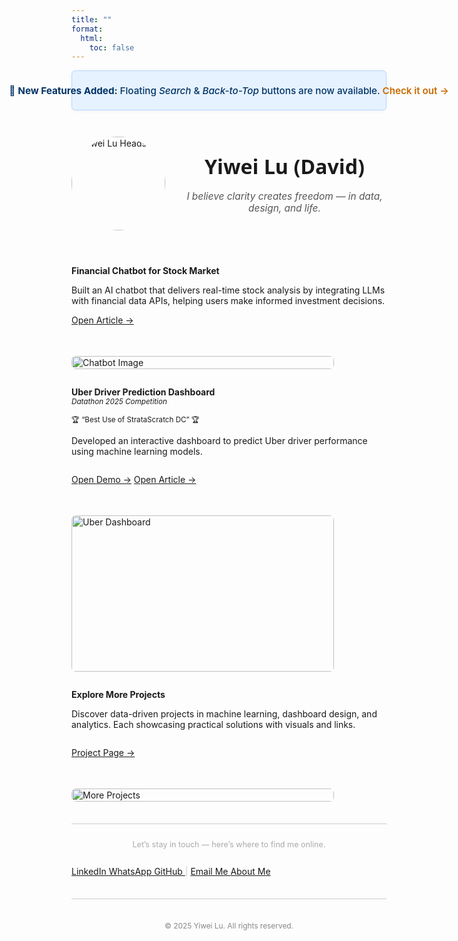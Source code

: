 ```yaml
---
title: ""
format:
  html: 
    toc: false
---
```


<!-- ✅ Announcement Bar -->
<div class="announcement-bar">
  📢 <strong> New Features Added:</strong> Floating <em>Search</em> & <em>Back-to-Top</em> buttons are now available.
  <a href="#" class="js-open-release">Check it out →</a>
</div>

<!-- ✅ Release Notes (template is inert, won’t be escaped) -->
<template id="release-template">
  <p>We’ve added two handy UI helpers to improve navigation:</p>
  <ul>
    <li><strong>Floating Search</strong> — open site-wide search from anywhere.</li>
    <li><strong>Back-to-Top</strong> — jump back to the top smoothly.</li>
  </ul>
  <p>Keyboard shortcut:
     <kbd>⌘/Ctrl</kbd> + <kbd>K</kbd> to search.</p>
</template>

<!-- Modal skeleton -->
<div id="release-overlay" style="display:none;"></div>
<div id="release-modal" role="dialog" aria-modal="true" aria-labelledby="release-title" style="display:none;">
  <button class="release-close" aria-label="Close">×</button>
  <h3 id="release-title">What’s new</h3>
  <div class="release-body"></div>
  <div class="release-actions">
    <button class="release-primary" type="button">Got it</button>
  </div>
</div>

<!-- Styles -->
<style>
  /* Overlay */
  #release-overlay{
    position: fixed; inset: 0; 
    background: rgba(0,0,0,.35);
    z-index: 1200;
  }
  /* Modal */
  #release-modal{
    position: fixed; 
    left: 50%; top: 50%; transform: translate(-50%, -50%);
    width: min(560px, 92vw);
    background: #fff; color:#222;
    border-radius: 12px;
    box-shadow: 0 20px 60px rgba(0,0,0,.25);
    padding: 1.2rem 1.2rem 1rem;
    z-index: 1210;
    font-family: system-ui, -apple-system, "Segoe UI", Roboto, "Helvetica Neue", Arial, sans-serif;
  }
  #release-modal h3{ margin: 0 0 .6rem; font-size: 1.25rem; }
  #release-modal .release-body{ line-height: 1.6; color:#444; font-size: .98rem; }
  #release-modal .release-actions{ display:flex; justify-content:flex-end; gap:.6rem; margin-top: 1rem; }
  #release-modal .release-primary{
    background:#0d6efd; color:#fff; border:none; border-radius:8px;
    padding:.55rem 1rem; font-weight:600; cursor:pointer;
    box-shadow: 0 6px 16px rgba(13,110,253,.35);
  }
  #release-modal .release-primary:hover{ filter: brightness(1.05); }
  #release-modal .release-close{
    position:absolute; right:10px; top:8px;
    width:34px; height:34px; border:none; border-radius:50%;
    background: transparent; font-size: 1.2rem; cursor:pointer;
  }
  #release-modal .release-close:hover{ background:#f3f5f7; }

  /* Announcement Bar */
  .announcement-bar {
    display: flex; justify-content: center; align-items: center; flex-wrap: nowrap;
    white-space: nowrap; gap: .6em;
    background: #e6f2ff; color: #003366; font-weight: 500; font-size: 0.95rem;
    min-height: 40px; padding: 0.4em 1em; border-radius: 0.4em;
    border: 1px solid #b3d7ff; box-shadow: 0 1px 5px rgba(0,0,0,0.05);
    width: 100%; margin: 0.8em 0 1em 0; box-sizing: border-box;
  }
  .announcement-bar strong, .announcement-bar a { display: inline-flex; align-items: center; line-height: 1; }
  .announcement-bar a { color: #c76a00; font-weight: 600; text-decoration: none; }
  .announcement-bar a:hover { text-decoration: underline; }
</style>

<!-- Logic -->
<script>
(function(){
  const openBtn = document.querySelector('.js-open-release');
  const overlay = document.getElementById('release-overlay');
  const modal   = document.getElementById('release-modal');
  const bodyBox = modal.querySelector('.release-body');
  const closeBtn= modal.querySelector('.release-close');
  const okBtn   = modal.querySelector('.release-primary');
  const tpl     = document.getElementById('release-template');

  // Inject HTML from <template> to avoid Markdown/Quarto escaping
  if (tpl && bodyBox) bodyBox.innerHTML = tpl.innerHTML;

  function openModal(e){
    if(e) e.preventDefault();
    overlay.style.display = 'block';
    modal.style.display   = 'block';
    document.body.style.overflow = 'hidden';
    closeBtn.focus();
    document.addEventListener('keydown', onEsc);
  }
  function closeModal(){
    overlay.style.display = 'none';
    modal.style.display   = 'none';
    document.body.style.overflow = '';
    document.removeEventListener('keydown', onEsc);
  }
  function onEsc(e){ if(e.key === 'Escape') closeModal(); }

  if (openBtn) openBtn.addEventListener('click', openModal);
  overlay.addEventListener('click', closeModal);
  closeBtn.addEventListener('click', closeModal);
  okBtn.addEventListener('click', closeModal);
})();
</script>

<!-- Profile Section -->
<div style="display: flex; flex-wrap: wrap; align-items: center; gap: 2em; max-width: 900px; margin: 2em auto;">

  <!-- Avatar -->
  <img src="images/Headshot.jpg" alt="Yiwei Lu Headshot" style="width:150px; height:150px; border-radius:50%;"/>

  <!-- Name + Motto -->
  <div style="flex: 1;" markdown="1">

<div style="text-align: center;">
  <span style="font-family: system-ui, -apple-system, BlinkMacSystemFont, 'Segoe UI', Roboto, 'Helvetica Neue', sans-serif; font-size: 2.3em; font-weight: 800;">
    Yiwei Lu (David)
  </span>  
  <br/>
  <span style="font-style: italic; font-size: 1.1em; color: #555;">
    I believe clarity creates freedom — in data, design, and life.
  </span>
</div>

  </div>

</div>

::: { .project-card style="display: flex; flex-wrap: wrap; gap: 1.5em; align-items: flex-start;" markdown="1" }

<!-- Left Text -->
<div style="flex: 1;" markdown="1">
**Financial Chatbot for Stock Market**

Built an AI chatbot that delivers real-time stock analysis by integrating LLMs with financial data APIs, helping users make informed investment decisions.

<div style="margin-top: 1em;">
  [Open Article →](https://medium.com/@dylankl_74733/revolutionizing-stock-market-insights-the-financial-chatbot-that-empowers-investors-d1d8197e6c13){.btn}
</div>
</div>

<!-- Right Pic -->
<div style="flex: 0 0 420px;">
  <img src="images/financial-chatbot1.gif"
       alt="Chatbot Image"
       style="width: 100%; height: auto; border-radius: 0.5em;" />
</div>

:::

::: {.project-card}
<div style="display: flex; flex-wrap: wrap; gap: 1.5em; align-items: flex-start;" markdown="1">

<!-- Left Contents -->
<div style="flex: 1;" markdown="1">
**Uber Driver Prediction Dashboard**  
<small><em>Datathon 2025 Competition</em></small>  

<small>🏆 “Best Use of StrataScratch DC” 🏆</small>


Developed an interactive dashboard to predict Uber driver performance using machine learning models.  

<div style="margin-top: 1em; display: flex; gap: 0.8em;">
  <a href="https://syntax3rr0r1.netlify.app/" class="btn" target="_blank">Open Demo →</a>
  <a href="https://devpost.com/software/uber-driver-conversion-analysis" class="btn" target="_blank">Open Article →</a>
</div>
</div>

<!-- Right Pic -->
<div style="flex: 0 0 420px;">
  <img src="images/datathon.jpg"
       alt="Uber Dashboard"
       style="width: 100%; height: 250px; border-radius: 0.5em;" />
</div>

</div>
::: 

::: {.project-card}
<div style="display: flex; flex-wrap: wrap; gap: 1.5em; align-items: flex-start;" markdown="1">

<!-- Left Contents -->
<div style="flex: 1;" markdown="1">
**Explore More Projects**  

Discover data-driven projects in machine learning, dashboard design, and analytics. Each showcasing practical solutions with visuals and links.

<div style="margin-top: 1em; display: flex; gap: 0.8em;">
  <a href="https://lywww88.github.io/projects/" class="btn" target="_blank">Project Page →</a>
</div>
</div>

<!-- Right Pic -->
<div style="flex: 0 0 420px;">
  <img src="images/project.jpg"
       alt="More Projects"
       style="width: 100%; height: auto; border-radius: 0.5em;" />
</div>

</div>
:::

<div aria-hidden="true" style="border-top: 1px solid #ccc; margin: 1.5em 0;"></div>

<p style="text-align: center; color: #aaa; font-size: 0.9em; margin-top: 2em;">
  Let’s stay in touch — here’s where to find me online.
</p>

<div class="connect-container" style="display: flex; flex-wrap: wrap; gap: 1em; align-items: center;">
  <a href="https://www.linkedin.com/in/yiwei-lu78" class="btn" target="_blank">
    <i class="bi bi-linkedin"></i> LinkedIn
  </a>
  <a href="https://wa.me/6266736276" class="btn" target="_blank">
    <i class="bi bi-whatsapp"></i> WhatsApp
  </a>
  <a href="https://github.com/lywww88" class="btn" target="_blank">
    <i class="bi bi-github"></i> GitHub
  </a>
  <span style="color: #ccc;">|</span>
  <a href="mailto:yiweilu36@uci.edu" class="btn">
    <i class="bi bi-envelope"></i> Email Me
  </a>
  <a href="https://lywww88.github.io/about.html" class="btn">
    <i class="bi bi-person-circle"></i> About Me
  </a>
</div>

<div aria-hidden="true" style="border-top: 1px solid #ccc; margin: 1.5em 0;"></div>

<p style="text-align: center; color: #888; font-size: 0.85em; margin-top: 3em;">
  © 2025 Yiwei Lu. All rights reserved.
</p>
